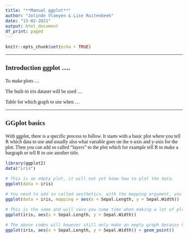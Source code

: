 ```yaml
---
title: "**Manual ggplot**"
author: "Jolinde Vlaeyen & Lise Ruitenbeek"
date: "15-02-2021"
output: html_document
df_print: paged
---
```


<style type="text/css">
body{
  font-size: 12pt;
  font-family: "Calibri";
}
h1.title{
  font-size: 22pt;
}
h3{
  font-size: 16pt;
}
h4{
  font-size: 12pt;
}
</style>


```r
knitr::opts_chunk$set(echo = TRUE)
```

***

### **Introduction ggplot ....**

To make plots ... 

The built-in iris dataset will be used ...

Table for which graph to use when ...

***

### **GGplot basics**

With ggplot, there is a specific process to follow. It starts with a basic plot where you tell R which data to use and usually also what variable goes on the x-axis and y-axis for the plot. Then you can add so called "layers" to the plot which for example tell R to make a bargraph or tell R to use another title. 

```r
library(ggplot2)
data("iris")

```

```r
# This is an empty plot, it will not yet know how to plot the data.
ggplot(data = iris)

# You need to add so called aesthetics, with the mapping argument, you can add the variable you want on the x-axis and y-axis, but we will later see that there are much more aesthetics you can add such as colour.
ggplot(data = iris, mapping = aes(x = Sepal.Length, y = Sepal.Width))

# This is the same and will save you some time when making a lot of plots.
ggplot(iris, aes(x = Sepal.Length, y = Sepal.Width))

# The above codes will however still only make an empty graph because R does not now how to represent the data points of the variables. You will need to add a so called geometric object such as geom_point() to make a scatterplot or geom_bar() to make a bargraph. This is called adding a layer, and has to be done by using the +. We will first show a scatterplot example with different possibilities and will later show how to make any other types of plots.
ggplot(iris, aes(x = Sepal.Length, y = Sepal.Width)) + geom_point()



```


